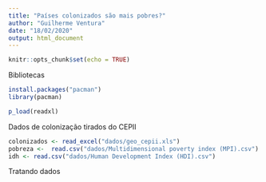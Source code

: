 ```yaml
---
title: "Países colonizados são mais pobres?"
author: "Guilherme Ventura"
date: "18/02/2020"
output: html_document
---
```


```r
knitr::opts_chunk$set(echo = TRUE)
```

Bibliotecas
```r
install.packages("pacman")
library(pacman)

p_load(readxl)
```


Dados de colonização tirados do CEPII
```r
colonizados <- read_excel("dados/geo_cepii.xls")
pobreza <-  read.csv("dados/Multidimensional poverty index (MPI).csv")
idh <- read.csv("dados/Human Development Index (HDI).csv")
```

Tratando dados
```r


```

